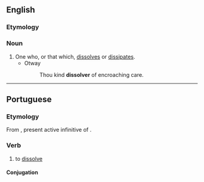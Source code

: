 ==English==

===Etymology===
{{suffix|dissolve|er|lang=en}}

===Noun===
{{en-noun}}

# One who, or that which, [[dissolve]]s or [[dissipate]]s.
#* Otway
#*: Thou kind '''dissolver''' of encroaching care.

----

==Portuguese==

===Etymology===
From {{etyl|la|pt}} {{m|la|dissolvere}}, present active infinitive of {{m|la|dissolvō}}.

===Verb===
{{pt-verb|dissolv|er}}

# to [[dissolve]]

====Conjugation====
{{pt-conj|dissolv|er}}